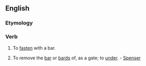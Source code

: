 ==English==

===Etymology===
{{prefix|up|bar}}

===Verb===
{{en-verb|upbar|r|ing}}

# {{transitive|rare}} To [[fasten]] with a bar. 
# {{transitive|obsolete}} To remove the [[bar]] or [[bards]] of, as a gate; to [[under]]. - [[Spenser]]